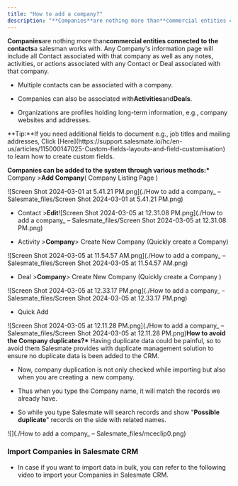 ```yaml
---
title: "How to add a company?"
description: "**Companies**are nothing more than**commercial entities connected to the contacts**a salesman works with. Any Company's information page will include"
---
```


**Companies**are nothing more than**commercial entities connected to the contacts**a salesman works with. Any Company's information page will include all Contact associated with that company as well as any notes, activities, or actions associated with any Contact or Deal associated with that company.

- Multiple contacts can be associated with a company.

- Companies can also be associated with**Activities**and**Deals**.

- Organizations are profiles holding long-term information, e.g., company websites and addresses.

<Note>
  **Tip:**If you need additional fields to document e.g., job titles and mailing
  addresses, Click
  [Here](https://support.salesmate.io/hc/en-us/articles/115000147025-Custom-fields-layouts-and-field-customisation)
  to learn how to create custom fields.
</Note>

**Companies can be added to the system through various methods:\*** Company >**Add Company**( Company Listing Page )

![Screen Shot 2024-03-01 at 5.41.21 PM.png](./How to add a company\_ – Salesmate_files/Screen Shot 2024-03-01 at 5.41.21 PM.png)

- Contact >**Edit**![Screen Shot 2024-03-05 at 12.31.08 PM.png](./How to add a company\_ – Salesmate_files/Screen Shot 2024-03-05 at 12.31.08 PM.png)

- Activity >**Company**> Create New Company (Quickly create a Company)

![Screen Shot 2024-03-05 at 11.54.57 AM.png](./How to add a company\_ – Salesmate_files/Screen Shot 2024-03-05 at 11.54.57 AM.png)

- Deal >**Company**> Create New Company (Quickly create a Company )

![Screen Shot 2024-03-05 at 12.33.17 PM.png](./How to add a company\_ – Salesmate_files/Screen Shot 2024-03-05 at 12.33.17 PM.png)

- Quick Add

![Screen Shot 2024-03-05 at 12.11.28 PM.png](./How to add a company\_ – Salesmate_files/Screen Shot 2024-03-05 at 12.11.28 PM.png)**How to avoid the Company duplicates?\*** Having duplicate data could be painful, so to avoid them Salesmate provides with duplicate management solution to ensure no duplicate data is been added to the CRM.

- Now, company duplication is not only checked while importing but also when you are creating a  new company.

- Thus when you type the Company name, it will match the records we already have.

- So while you type Salesmate will search records and show "**Possible duplicate**" records on the side with related names.

![](./How to add a company\_ – Salesmate_files/mceclip0.png)

### Import Companies in Salesmate CRM

- In case if you want to import data in bulk, you can refer to the following video to import your Companies in Salesmate CRM.
